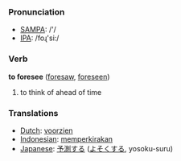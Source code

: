 === Pronunciation ===
*[[w:SAMPA|SAMPA]]: /'/
*[[w:IPA|IPA]]: /foɻ'si:/

=== Verb ===

'''to foresee''' ([[foresaw]], [[foreseen]])

# to think of ahead of time

=== Translations ===
*[[Dutch]]: [[voorzien]]
*[[Indonesian]]: [[kira|memperkirakan]]
*[[Japanese]]: [[予測]]する ([[よそく]]する, yosoku-suru)